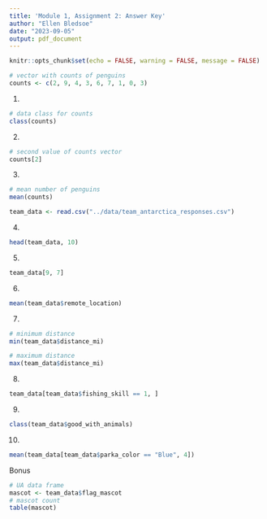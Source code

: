 ```yaml
---
title: 'Module 1, Assignment 2: Answer Key'
author: "Ellen Bledsoe"
date: "2023-09-05"
output: pdf_document
---
```



```r
knitr::opts_chunk$set(echo = FALSE, warning = FALSE, message = FALSE)
```
```r
# vector with counts of penguins
counts <- c(2, 9, 4, 3, 6, 7, 1, 0, 3)
```


1. 
```r
# data class for counts
class(counts)
```

2. 
```r
# second value of counts vector
counts[2]
```

3. 
```r
# mean number of penguins
mean(counts)
```


```r
team_data <- read.csv("../data/team_antarctica_responses.csv")
```

4. 
```r
head(team_data, 10)
```

5. 
```r
team_data[9, 7]
```

6.  

```r
mean(team_data$remote_location)
```

7.  

```r
# minimum distance
min(team_data$distance_mi)

# maximum distance
max(team_data$distance_mi)
```

8.  

```r
team_data[team_data$fishing_skill == 1, ]
```

9.  

```r
class(team_data$good_with_animals)
```

10. 

```r
mean(team_data[team_data$parka_color == "Blue", 4])
```

Bonus
```r
# UA data frame
mascot <- team_data$flag_mascot
# mascot count
table(mascot)
```


